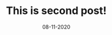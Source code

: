 ---
title: This is second post!
slug: this-is-second-post
date: 08-11-2020
featureImage: workplace2.jpg
excerpt: Prowadzenie najlepszych limuzyn świata wymaga najlepszych szoferów. Tych wybiera i szkoli Andi McCann. Charyzmatyczny Brytyjczyk zdradził mi, jak można zostać kierowcą Rolls-Royce'a oraz na co należy się nastawiać już po uzyskaniu angażu. Rozmawiamy, gdy McCann siedzi za kierownicą nowego, wartego 2 mln zł, modelu Ghost.
---